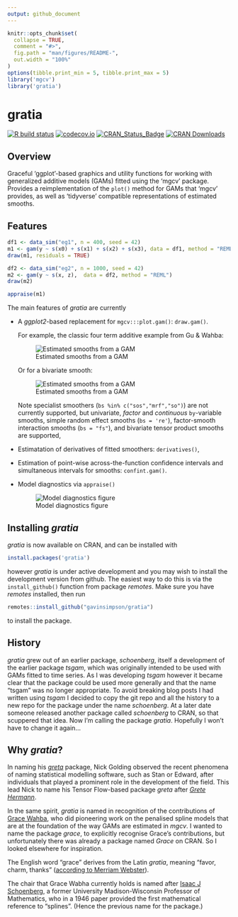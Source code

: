 ```yaml
---
output: github_document
---
```


<!-- README.md is generated from README.Rmd. Please edit that file -->

```r
knitr::opts_chunk$set(
  collapse = TRUE,
  comment = "#>",
  fig.path = "man/figures/README-",
  out.width = "100%"
)
options(tibble.print_min = 5, tibble.print_max = 5)
library('mgcv')
library('gratia')
```

# gratia

<!-- badges: start -->
[![R build status](https://github.com/gavinsimpson/gratia/workflows/R-CMD-check/badge.svg)](https://github.com/gavinsimpson/gratia/actions)
[![codecov.io](https://codecov.io/gh/gavinsimpson/gratia/branch/master/graph/badge.svg)](https://app.codecov.io/gh/gavinsimpson/gratia)
[![CRAN\_Status\_Badge](https://www.r-pkg.org/badges/version/gratia)](https://cran.r-project.org/package=gratia)
[![CRAN Downloads](https://cranlogs.r-pkg.org/badges/grand-total/gratia)](https://cran.r-project.org/package=gratia)
<!-- badges: end -->

## Overview

Graceful 'ggplot'-based graphics and utility functions for working with
generalized additive models (GAMs) fitted using the 'mgcv' package. Provides a
reimplementation of the `plot()` method for GAMs that 'mgcv' provides, as well
as 'tidyverse' compatible representations of estimated smooths.

## Features

```r
df1 <- data_sim("eg1", n = 400, seed = 42)
m1 <- gam(y ~ s(x0) + s(x1) + s(x2) + s(x3), data = df1, method = "REML")
draw(m1, residuals = TRUE)
```

```r
df2 <- data_sim("eg2", n = 1000, seed = 42)
m2 <- gam(y ~ s(x, z),  data = df2, method = "REML")
draw(m2)
```

```r
appraise(m1)
```

The main features of *gratia* are currently

* A *ggplot2*-based replacement for `mgcv:::plot.gam()`: `draw.gam()`.

    For example, the classic four term additive example from Gu & Wahba:
	
	![Estimated smooths from a GAM](man/figures/README-draw-gam-figure-1.png)

    Or for a bivariate smooth:
    
    ![Estimated smooths from a GAM](man/figures/README-draw-gam-figure-2d-1.png)

    Note specialist smoothers (`bs %in% c("sos","mrf","so")`) are not currently
    supported, but univariate, *factor* and *continuous* `by`-variable smooths,
    simple random effect smooths (`bs = 're'`), factor-smooth interaction
    smooths (`bs = "fs"`), and bivariate tensor product smooths are supported,

* Estimatation of derivatives of fitted smoothers: `derivatives()`,

* Estimation of point-wise across-the-function confidence intervals and
  simultaneous intervals for smooths: `confint.gam()`.

* Model diagnostics via `appraise()`

    ![Model diagnostics figure](man/figures/README-appraise-figure-1.png)

## Installing *gratia*

*gratia* is now available on CRAN, and can be installed with

```r
install.packages('gratia')
```

however *gratia* is under active development and you may wish to install the
development version from github. The easiest way to do this is via the
`install_github()` function from package *remotes*. Make sure you have
*remotes* installed, then run

```r
remotes::install_github("gavinsimpson/gratia")
```

to install the package.

## History

*gratia* grew out of an earlier package, *schoenberg*, itself a development of
the earlier package *tsgam*, which was originally intended to be used with GAMs
fitted to time series. As I was developing *tsgam* however it became clear that
the package could be used more generally and that the name "tsgam" was no longer
appropriate. To avoid breaking blog posts I had written using *tsgam* I decided
to copy the git repo and all the history to a new repo for the package under the
name *schoenberg*. At a later date someone released another package called
*schoenberg* to CRAN, so that scuppered that idea. Now I'm calling the package
*gratia*. Hopefully I won't have to change it again&hellip;

## Why *gratia*?

In naming his [*greta*](https://github.com/greta-dev/greta) package, Nick
Golding observed the recent phenomena of naming statistical modelling software,
such as Stan or Edward, after individuals that played a prominent role in the
development of the field. This lead Nick to name his Tensor Flow-based package
*greta* after [*Grete Hermann*](https://greta-stats.org/articles/webpages/why_greta.html).

In the same spirit, *gratia* is named in recognition of the contributions of
[Grace Wahba](https://en.wikipedia.org/wiki/Grace_Wahba), who did pioneering
work on the penalised spline models that are at the foundation of the way GAMs
are estimated in *mgcv*. I wanted to name the package *grace*, to explicitly
recognise Grace's contributions, but unfortunately there was already a package
named *Grace* on CRAN. So I looked elsewhere for inspiration.

The English word "grace" derives from the Latin *gratia*, meaning "favor, charm,
thanks" ([according to Merriam Webster](https://www.merriam-webster.com/dictionary/grace)).

The chair that Grace Wabha currently holds is named after 
[Isaac J Schoenberg](https://en.wikipedia.org/wiki/Isaac_Jacob_Schoenberg), a
former University Madison-Wisconsin Professor of Mathematics, who in a 1946
paper provided the first mathematical reference to "splines". (Hence the
previous name for the package.)
